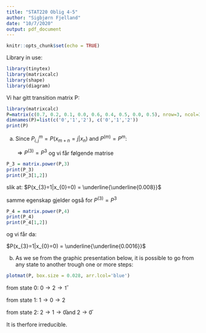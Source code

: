 ```yaml
---
title: "STAT220 Oblig 4-5"
author: "Sigbjørn Fjelland"
date: "10/7/2020"
output: pdf_document
---
```


```r
knitr::opts_chunk$set(echo = TRUE)
```

Library in use:
```r
library(tinytex)
library(matrixcalc)
library(shape)
library(diagram)
```

\underline{Problem 6.1}

Vi har gitt transition matrix P:
```r
library(matrixcalc)
P=matrix(c(0.7, 0.2, 0.1, 0.0, 0.6, 0.4, 0.5, 0.0, 0.5), nrow=3, ncol=3, byrow = TRUE)
dimnames(P)=list(c('0','1','2'), c('0','1','2'))
print(P)
```

a)
  Since $P_{i,j}^{m} = P(x_{m+n}=j|x_{n})$ and $P^{(m)}=P^{m}$:
  
  $\Rightarrow{P^{(3)}=P^{3}}$ og vi får følgende matrise

```r
P_3 = matrix.power(P,3)
print(P_3)
print(P_3[1,2])
```
slik at:
$P(x_{3}=1|x_{0}=0) = \underline{\underline{0.008}}$


samme egenskap gjelder også for $P^{(3)}=P^{3}$
```r
P_4 = matrix.power(P,4)
print(P_4)
print(P_4[1,2])
```

og vi får da:

$P(x_{3}=1|x_{0}=0) = \underline{\underline{0.0016}}$

b) 
 As we se from the graphic presentation below, it is possible to go from any state to another trough one or more steps:
 
 
```r
plotmat(P, box.size = 0.028, arr.lcol='blue')
```

from state 0: 
  $0 \rightarrow{2} \rightarrow{1}̋$

from state 1:
  $1 \rightarrow{0} \rightarrow{2}$

from state 2:
  $2 \rightarrow{1} \rightarrow{0}$̋and $2 \rightarrow{0}̋$
  
It is therfore irreducible.


  